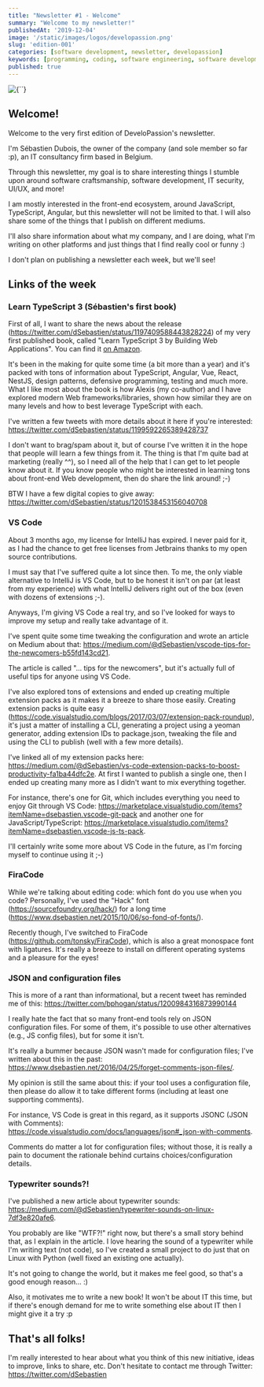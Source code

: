 ```yaml
---
title: "Newsletter #1 - Welcome"
summary: "Welcome to my newsletter!"
publishedAt: '2019-12-04'
image: '/static/images/logos/developassion.png'
slug: 'edition-001'
categories: [software development, newsletter, developassion]
keywords: [programming, coding, software engineering, software development, it, newsletter]
published: true
---
```


<BlogPostCenteredContent>
  <Image
    alt={``}
    src={`/static/images/logos/developassion.png`}
    width={480}
    height={270}
    priority
  />
</BlogPostCenteredContent>

## Welcome!

Welcome to the very first edition of DeveloPassion's newsletter.

I'm Sébastien Dubois, the owner of the company (and sole member so far :p), an IT consultancy firm based in Belgium.

Through this newsletter, my goal is to share interesting things I stumble upon around software craftsmanship, software development, IT security, UI/UX, and more!

I am mostly interested in the front-end ecosystem, around JavaScript, TypeScript, Angular, but this newsletter will not be limited to that. I will also share some of the things that I publish on different mediums.

I'll also share information about what my company, and I are doing, what I'm writing on other platforms and just things that I find really cool or funny :)

I don't plan on publishing a newsletter each week, but we'll see!

## Links of the week

### Learn TypeScript 3 (Sébastien's first book)

First of all, I want to share the news about the release (https://twitter.com/dSebastien/status/1197409588443828224) of my very first published book, called "Learn TypeScript 3 by Building Web Applications". You can find it [on Amazon](https://www.amazon.com/gp/product/B081FB89BL?tag=dsebastien00-20).

It's been in the making for quite some time (a bit more than a year) and it's packed with tons of information about TypeScript, Angular, Vue, React, NestJS, design patterns, defensive programming, testing and much more. What I like most about the book is how Alexis (my co-author) and I have explored modern Web frameworks/libraries, shown how similar they are on many levels and how to best leverage TypeScript with each.

I've written a few tweets with more details about it here if you're interested: https://twitter.com/dSebastien/status/1199592265389428737

I don't want to brag/spam about it, but of course I've written it in the hope that people will learn a few things from it. The thing is that I'm quite bad at marketing (really ^^), so I need all of the help that I can get to let people know about it. If you know people who might be interested in learning tons about front-end Web development, then do share the link around! ;-)

BTW I have a few digital copies to give away: https://twitter.com/dSebastien/status/1201538453156040708

### VS Code

About 3 months ago, my license for IntelliJ has expired. I never paid for it, as I had the chance to get free licenses from Jetbrains thanks to my open source contributions.

I must say that I've suffered quite a lot since then. To me, the only viable alternative to IntelliJ is VS Code, but to be honest it isn't on par (at least from my experience) with what IntelliJ delivers right out of the box (even with dozens of extensions ;-).

Anyways, I'm giving VS Code a real try, and so I've looked for ways to improve my setup and really take advantage of it.

I've spent quite some time tweaking the configuration and wrote an article on Medium about that: https://medium.com/@dSebastien/vscode-tips-for-the-newcomers-b55fd143cd21.

The article is called "... tips for the newcomers", but it's actually full of useful tips for anyone using VS Code.

I've also explored tons of extensions and ended up creating multiple extension packs as it makes it a breeze to share those easily. Creating extension packs is quite easy (https://code.visualstudio.com/blogs/2017/03/07/extension-pack-roundup), it's just a matter of installing a CLI, generating a project using a yeoman generator, adding extension IDs to package.json, tweaking the file and using the CLI to publish (well with a few more details).

I've linked all of my extension packs here: https://medium.com/@dSebastien/vs-code-extension-packs-to-boost-productivity-fa1ba44dfc2e. At first I wanted to publish a single one, then I ended up creating many more as I didn't want to mix everything together.

For instance, there's one for Git, which includes everything you need to enjoy Git through VS Code: https://marketplace.visualstudio.com/items?itemName=dsebastien.vscode-git-pack and another one for JavaScript/TypeScript: https://marketplace.visualstudio.com/items?itemName=dsebastien.vscode-js-ts-pack.

I'll certainly write some more about VS Code in the future, as I'm forcing myself to continue using it ;-)

### FiraCode

While we're talking about editing code: which font do you use when you code?
Personally, I've used the "Hack" font (https://sourcefoundry.org/hack/) for a long time (https://www.dsebastien.net/2015/10/06/so-fond-of-fonts/).

Recently though, I've switched to FiraCode (https://github.com/tonsky/FiraCode), which is also a great monospace font with ligatures. It's really a breeze to install on different operating systems and a pleasure for the eyes!

### JSON and configuration files

This is more of a rant than informational, but a recent tweet has reminded me of this: https://twitter.com/bphogan/status/1200984316873990144

I really hate the fact that so many front-end tools rely on JSON configuration files. For some of them, it's possible to use other alternatives (e.g., JS config files), but for some it isn't.

It's really a bummer because JSON wasn't made for configuration files; I've written about this in the past: https://www.dsebastien.net/2016/04/25/forget-comments-json-files/.

My opinion is still the same about this: if your tool uses a configuration file, then please do allow it to take different forms (including at least one supporting comments).

For instance, VS Code is great in this regard, as it supports JSONC (JSON with Comments): https://code.visualstudio.com/docs/languages/json#_json-with-comments.

Comments do matter a lot for configuration files; without those, it is really a pain to document the rationale behind curtains choices/configuration details.

### Typewriter sounds?!

I've published a new article about typewriter sounds: https://medium.com/@dSebastien/typewriter-sounds-on-linux-7df3e820afe6.

You probably are like "WTF?!" right now, but there's a small story behind that, as I explain in the article. I love hearing the sound of a typewriter while I'm writing text (not code), so I've created a small project to do just that on Linux with Python (well fixed an existing one actually).

It's not going to change the world, but it makes me feel good, so that's a good enough reason... :)

Also, it motivates me to write a new book! It won't be about IT this time, but if there's enough demand for me to write something else about IT then I might give it a try :p

## That's all folks!

I'm really interested to hear about what you think of this new initiative, ideas to improve, links to share, etc. Don't hesitate to contact me through Twitter: https://twitter.com/dSebastien

<BlogPostSignature />
